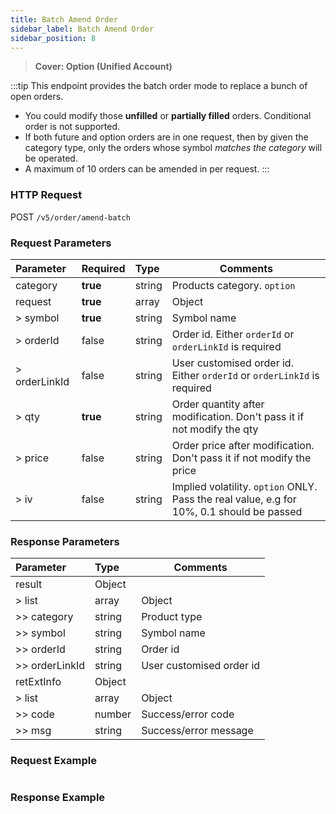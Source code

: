 ```yaml
---
title: Batch Amend Order
sidebar_label: Batch Amend Order
sidebar_position: 8
---
```

> **Cover: Option (Unified Account)**

:::tip
This endpoint provides the batch order mode to replace a bunch of open orders.
- You could modify those **unfilled** or **partially filled** orders. Conditional order is not supported.
- If both future and option orders are in one request, then by given the category type, only the orders whose
symbol _matches the category_ will be operated.
- A maximum of 10 orders can be amended in per request.
:::

### HTTP Request
POST `/v5/order/amend-batch`

### Request Parameters
| Parameter | Required | Type | Comments|
|:----- |:-------|:-----|------ |
|category |**true** |string |Products category. `option` |
|request |**true** |array |Object |
|> symbol |**true** |string |Symbol name |
|> orderId |false |string |Order id. Either `orderId` or `orderLinkId` is required |
|> orderLinkId |false |string |User customised order id. Either `orderId` or `orderLinkId` is required |
|> qty |**true** |string |Order quantity after modification. Don't pass it if not modify the qty |
|> price |false |string |Order price after modification. Don't pass it if not modify the price |
|> iv |false |string |Implied volatility. `option` ONLY. Pass the real value, e.g for 10%, 0.1 should be passed |

### Response Parameters
| Parameter | Type | Comments|
|:----- |:-----|----- |
|result |Object | |
|> list |array |Object |
|>> category |string |Product type |
|>> symbol |string |Symbol name |
|>> orderId |string |Order id |
|>> orderLinkId |string |User customised order id |
|retExtInfo |Object | |
|> list |array |Object |
|>> code |number |Success/error code |
|>> msg |string |Success/error message |

### Request Example

<Tabs>
<TabItem value="console" label="Console">

```http
```

</TabItem>
</Tabs>

### Response Example

<Tabs>
<TabItem value="js linear" label="linear">

```javascript

```
</TabItem>
</Tabs>